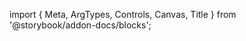 ﻿import { Meta, ArgTypes, Controls, Canvas, Title } from '@storybook/addon-docs/blocks';

<Meta of={BorderBeamStories}/>
<Title/>

<Canvas of={BorderBeamStories.Default} sourceState={"none"} withToolbar={true}/>
<Controls/>

## Components
### BorderBeam
<ArgTypes of={BorderBeamStories}/>
